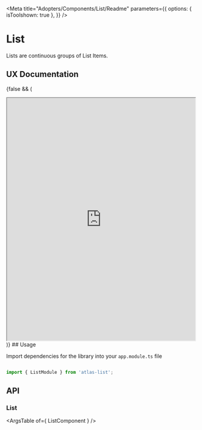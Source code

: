 
<Meta title="Adopters/Components/List/Readme" 
parameters={{
    options: {
      isToolshown: true
    },
  }}
 />

# List

Lists are continuous groups of List Items.

## UX Documentation
{false && (
<iframe
    src='https://www.figma.com/embed?embed_host=share&url=https%3A%2F%2Fwww.figma.com%2Ffile%2F3YG1f5iKgFY3FWLYhg0VIW%2FList---Foundations-0.0.2-Components-Documentation%3Fnode-id%3D13866%253A22999' 
    allowFullScreen="true"
    width='100%'
    height='650px'
    style={{border: 'none'}}
></iframe>
)}
## Usage

Import dependencies for the library into your ```app.module.ts``` file

```ts

import { ListModule } from 'atlas-list';

```

## API

### List

<ArgsTable of={ ListComponent } />